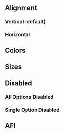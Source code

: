 
<Meta
    title="Components/Inputs/RadioGroup"
    of={RadioGroupStories}
/>

<Title>RadioGroup</Title>

<div className="w-[360px] max-w-full">
    <SingleLineCodeBlock text={`import { RadioGroup } from 'chaya-ui';`} />
</div>

<Primary />

## Alignment

### Vertical (default)

<Primary />

### Horizontal

<Canvas of={RadioGroupStories.HorizontalPrimary} withToolbar />

## Colors

<Story of={RadioGroupStories.HorizontalColors} />

## Sizes

<Story of={RadioGroupStories.HorizontalSizes} />

<Story of={RadioGroupStories.VerticalSizes} />

## Disabled

### All Options Disabled

<Canvas of={RadioGroupStories.Disabled} withToolbar />

### Single Option Disabled

<Canvas of={RadioGroupStories.OptionDisabled} withToolbar />


## API

<ArgTypes />